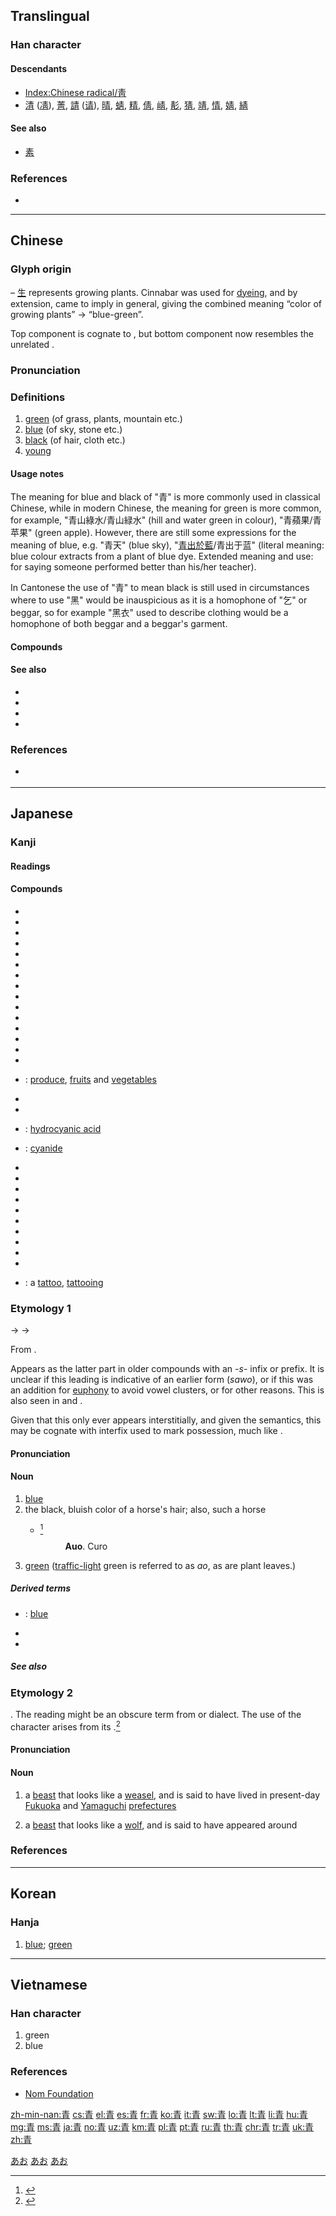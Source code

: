 {{also|靑}}<!-- may be replaced by zh-forms -->
==Translingual==
{{stroke order|strokes=8}}
{{stroke order|type=jbw|strokes=8}}

===Han character===
{{Han char|rn=174|rad=靑|as=00|sn=8|four=50227|canj=QMB|ids=⿱龶月}}

====Descendants====
* [[Index:Chinese radical/靑]]
* [[清]] ([[凊]]), [[菁]], [[請]] ([[请]]), [[晴]], [[蜻]], [[精]], [[倩]], [[崝]], [[𩇕]], [[猜]], [[靖]], [[情]], [[婧]], [[綪]]

====See also====
* {{l|mul|責}} [[素]]

===References===
* {{Han ref|kx=1381.191|dkj=42564|dj=1893.010|hdz=64046.010|uh=9752|ud=38738}}

----

==Chinese==
{{zh-forms|alt=靑,𤯞}}

===Glyph origin===
{{Han compound|生|t1=growth of plants|丹|t2=cinnabar|ls=ic}} – [[生]] represents growing plants. Cinnabar was used for [[dyeing]], and by extension, came to imply {{m|en|color}} in general, giving the combined meaning “color of growing plants” → “blue-green”.

Top component is cognate to {{zh-l|*生}}, but bottom component now resembles the unrelated {{zh-l|*月|moon}}.

===Pronunciation===
{{zh-pron
|m=qīng
|c=ceng1,cing1
|c_note=ceng1 - vernacular; cing1 - literary
|h=pfs=chhiâng/chhîn/chhiang
|h_note=chhiâng - vernacular; chhîn - literary
|mn=zz,yl,tn,kh,tc:chheⁿ/lk,sx,tp,km,mg,hc:chhiⁿ/chheng
|mn_note=chheⁿ, chhiⁿ - vernacular, chheng - literary
|w=
|mc=y
|oc=y
|ma=|ma2=
|cat=a
}}

===Definitions===
{{zh-hanzi}}

# [[green]] (of grass, plants, mountain etc.)
# [[blue]] (of sky, stone etc.)
# [[black]] (of hair, cloth etc.)
# [[young]]

====Usage notes====
The meaning for blue and black of "青" is more commonly used in classical Chinese, while in modern Chinese, the meaning for green is more common, for example, "青山綠水/青山緑水" (hill and water green in colour), "青蘋果/青苹果" (green apple). However, there are still some expressions for the meaning of blue, e.g. "青天" (blue sky), "[[青出於藍]]/青出于蓝" (literal meaning: blue colour extracts from a plant of blue dye. Extended meaning and use: for saying someone performed better than his/her teacher).

In Cantonese the use of "青" to mean black is still used in circumstances where to use "黑" would be inauspicious as it is a homophone of "乞" or beggar, so for example "黑衣" used to describe clothing would be a homophone of both beggar and a beggar's garment.

====Compounds====
{{zh-der|青白|青菜|青草|青出於藍|青春|青春痘|青春期|青瓷|青蔥|青翠|青燈|青豆|青肥|青梗菜|青光眼|青紅皂白|青花瓷|青黃不接|青灰|青椒|青筋|青筋暴露|青稞|青空|青睞|青藜|青蓮色|青龍|青綠|青梅|青梅竹馬|青黴素|青面獠牙|青苗|青年|青年節|青鳥|青皮|青紗帳|青山綠水|青少年|青史|青絲|青飼料|青蒜|青苔|青天|青天白日|青天霹靂|青田石|青銅|青銅器|青銅器時代|青蛙|青魆魆|青虛虛|青眼|青楊|青衣|青油油|青魚|青鬱|青雲|青雲直上|青腫|青貯|青壯年|清堂瓦舍}}

====See also====
* {{zh-l|藍}}
* {{zh-l|蒼}}
* {{zh-l|紺}}
* {{zh-l|碧}}

===References===
* {{qualifier|Min Nan}} {{thcwd|4516}}

----

==Japanese==

===Kanji===
{{ja-kanji|grade=1|rs=青00}}

====Readings====
{{ja-readings
|goon=[[しょう]] (shō), {{qualifier|historical}} [[しやう]] (shau)
|kanon=[[せい]] (sei)
|toon=[[しい]] (shī) {{qualifier|{{m|ja|宋音|tr=sōon}}}}
|kun=[[あお]] (ao), {{qualifier|historical}} [[あを]] (awo), [[あおい]] ([[青い]], aoi), {{qualifier|historical}} [[あをい]] ([[青い]], awoi)
|nanori=[[お]] (o), [[きよ]] (kiyo), [[はる]] (haru)
}}

====Compounds====
{{der-top|Compounds}}
* {{ja-r|青海原|あお.うなばら}}
* {{ja-r|青馬|あお.うま}}
* {{ja-r|青黴|あおかび}}
* {{ja-r|青桐|あおぎり}}
* {{ja-r|青草|あおくさ}}
* {{ja-r|青臭い|あおくさい}}
* {{ja-r|青写真|あおじゃしん}}
* {{ja-r|青筋|あおすじ}}
* {{ja-r|青空|あおぞら}}
* {{ja-r|青田|あおた}}
* {{ja-r|青大将|あおだいしょう}}
* {{ja-r|青菜に塩|あおな に しお}}
* {{ja-r|青二才|あおにさい}}
* {{ja-r|青虫|あおむし}}
* {{ja-r|青物|あおもの}}
{{der-mid}}
* {{ja-r|青果|せいか}}: [[produce]], [[fruit]]s and [[vegetable]]s
* {{ja-r|青雲の志|せいうん の こころざし}}
* {{ja-r|青眼|せいがん}}
* {{ja-r|青酸|せいさん}}: [[hydrocyanic acid]]
* {{ja-r|青酸塩|せいさんえん}}: [[cyanide]]
* {{ja-r|青山|せいざん}}
* {{ja-r|青磁|せいじ}}
* {{ja-r|青春|せいしゅん}}
* {{ja-r|青天|せいてん}}
* {{ja-r|青天の霹靂|せいてん の へきれき}}
* {{ja-r|青天白日|せいてんはくじつ}}
* {{ja-r|青銅|せいどう}}
* {{ja-r|青年|せいねん}}
* {{ja-r|青嵐|せいらん}}
* {{ja-r|青竜刀|せいりゅうとう}}
* {{ja-r|刺青|いれずみ}}: a [[tattoo]], [[tattooing]]
{{der-bottom}}

===Etymology 1===
{{IPAchar|/sawo/}} {{qualifier|uncertain, may be compound as opposed to root}} → {{IPAchar|/awo/}} → {{IPAchar|/ao/}}

From {{etyl|ojp|ja|sort=あお}}.

Appears as the latter part in older compounds with an ''-s-'' infix or prefix. It is unclear if this leading {{IPAchar|/s/}} is indicative of an earlier form (''sawo''), or if this was an addition for [[euphony]] to avoid vowel clusters, or for other reasons. This {{IPAchar|/s/}} is also seen in {{m|ja|雨|tr=ame|pos=becoming ''same'' in old compounds}} and {{m|ja|稲|tr=ine|pos=becoming ''shine'' in old compounds}}.

Given that this {{IPAchar|/s/}} only ever appears interstitially, and given the semantics, this {{IPAchar|/s/}} may be cognate with {{etyl|ko|-}} interfix {{m|ko|ᄉ|-ᄉ-|tr=-s-}} used to mark possession, much like {{cog|en|'s}}.

====Pronunciation====
{{ja-pron|yomi=k|あお|acc=1|acc_ref=DJR|a=Ja-ao-blue.ogg}}

====Noun====
{{ja-noun|あお|hhira=あを}}

# [[blue]]
# the black, bluish color of a horse's hair; also, such a horse
#* {{RQ:Nippo Jisho|39}}<ref>{{R:Nippo Jisho}}</ref>
#*: '''Auo'''. {{lang|ja|'''アヲ (青)''' 馬の毛色で, 全体に黒くて'''青'''みがあり, 両耳の内側に多少白いところのあるもの. この部分の毛も他の部分と同じようにすっかり黒い時には,}} Curo{{lang|ja|(黒)と呼ばれる.}}
# [[green]] ([[traffic-light]] green is referred to as ''ao'', as are plant leaves.)

=====Derived terms=====
{{der-top}}
* {{ja-r|青い|あおい}}: [[blue]] {{qualifier|adjective}}
* {{ja-r|真青|まさお}}
* {{ja-r|真っ青|まっさお}}
{{der-bottom}}

=====See also=====
{{table:colors/ja}}

===Etymology 2===
{{unk.|lang=ja|sort=しい}}. The reading might be an obscure term from {{etyl|ojp|-}} or dialect. The use of the character {{lang|ja|青}} arises from its {{m|ja|宋音|tr=sōon||Song-dynasty pronunciation}}.<ref name="KDJ">{{R:Kokugo Dai Jiten}}</ref>

====Pronunciation====
{{ja-pron|yomi=o|しい}}

====Noun====
{{ja-noun|しい}}

# {{lb|ja|sort=しい|rare|archaic|mythology}} a [[beast]] that looks like a [[weasel]], and is said to have lived in present-day [[w:Fukuoka prefecture|Fukuoka]] and [[w:Yamaguchi prefecture|Yamaguchi]] [[prefecture]]s
# {{lb|ja|sort=しい|rare|archaic|mythology}} a [[beast]] that looks like a [[wolf]], and is said to have appeared around {{w|Mount Yoshino}}

===References===
<references/>

[[Category:1000 Japanese basic words|あお]]
[[Category:ja:Colors|あお]]
[[Category:ja:JLPT-5|あお]]

----

==Korean==

===Hanja===
{{ko-hanja|hangeul=청|eumhun=푸를|rv=cheong|mr=ch'ŏng|y=cheng}}

# [[blue]]; [[green]]

----

==Vietnamese==

===Han character===
{{vi-hantu|[[thanh]], [[thênh]], [[xanh]]|rs=靑00}}

# green
# blue

===References===
* [http://nomfoundation.org/common/nom_details.php?codepoint=9752&img=1 Nom Foundation]

[[Category:CJKV radicals| ]]

[[zh-min-nan:青]]
[[cs:青]]
[[el:青]]
[[es:青]]
[[fr:青]]
[[ko:青]]
[[it:青]]
[[sw:青]]
[[lo:青]]
[[lt:青]]
[[li:青]]
[[hu:青]]
[[mg:青]]
[[ms:青]]
[[ja:青]]
[[no:青]]
[[uz:青]]
[[km:青]]
[[pl:青]]
[[pt:青]]
[[ru:青]]
[[th:青]]
[[chr:青]]
[[tr:青]]
[[uk:青]]
[[zh:青]]